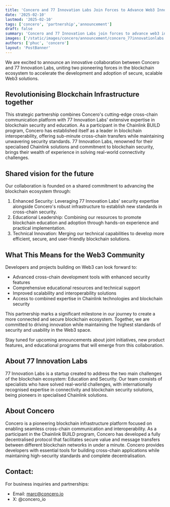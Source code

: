 ```yaml
---
title: 'Concero and 77 Innovation Labs Join Forces to Advance Web3 Innovation and Security'
date: '2025-02-10'
lastmod: '2025-02-10'
tags: ['concero', 'partnership','announcement']
draft: false
summary: 'Concero and 77 Innovation Labs join forces to advance web3 innovation and security. This partnership will bring together the strengths of both companies to create a more secure and innovative web3 ecosystem.'
images: ['/static/images/concero/announcement/concero_77innovationlabs.webp']
authors: ['phuc', 'concero']
layout: 'PostBanner'
---
```


We are excited to announce an innovative collaboration between Concero and 77 Innovation Labs, uniting two pioneering forces in the blockchain ecosystem to accelerate the development and adoption of secure, scalable Web3 solutions.

## Revolutionising Blockchain Infrastructure together

This strategic partnership combines Concero's cutting-edge cross-chain communication platform with 77 Innovation Labs' extensive expertise in blockchain security and education. As a participant in the Chainlink BUILD program, Concero has established itself as a leader in blockchain interoperability, offering sub-minute cross-chain transfers while maintaining unwavering security standards. 77 Innovation Labs, renowned for their specialised Chainlink solutions and commitment to blockchain security, brings their wealth of experience in solving real-world connectivity challenges.

## Shared vision for the future

Our collaboration is founded on a shared commitment to advancing the blockchain ecosystem through:

1. Enhanced Security: Leveraging 77 Innovation Labs' security expertise alongside Concero's robust infrastructure to establish new standards in cross-chain security.
2. Educational Leadership: Combining our resources to promote blockchain education and adoption through hands-on experience and practical implementation.
3. Technical Innovation: Merging our technical capabilities to develop more efficient, secure, and user-friendly blockchain solutions.

## What This Means for the Web3 Community

Developers and projects building on Web3 can look forward to:

- Advanced cross-chain development tools with enhanced security features
- Comprehensive educational resources and technical support
- Improved scalability and interoperability solutions
- Access to combined expertise in Chainlink technologies and blockchain security

This partnership marks a significant milestone in our journey to create a more connected and secure blockchain ecosystem. Together, we are committed to driving innovation while maintaining the highest standards of security and usability in the Web3 space.

Stay tuned for upcoming announcements about joint initiatives, new product features, and educational programs that will emerge from this collaboration.

## About 77 Innovation Labs

77 Innovation Labs is a startup created to address the two main challenges of the blockchain ecosystem: Education and Security. Our team consists of specialists who have solved real-world challenges, with internationally recognised expertise in connectivity and blockchain security solutions, being pioneers in specialised Chainlink solutions.

## About Concero

Concero is a pioneering blockchain infrastructure platform focused on enabling seamless cross-chain communication and interoperability. As a participant in the Chainlink BUILD program, Concero has developed a fully decentralised protocol that facilitates secure value and message transfers between different blockchain networks in under a minute. Concero provides developers with essential tools for building cross-chain applications while maintaining high-security standards and complete decentralisation.

## Contact:

For business inquiries and partnerships:
- Email: marc@concero.io
- X: @concero_io